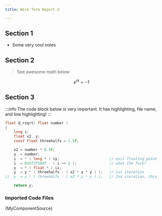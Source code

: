 ```yaml
---
title: Work Term Report 2

---
```

## Section 1

-   Some very cool notes

## Section 2

> See awesome math below

$$
e^{i\pi} = -1
$$

## Section 3

:::info
The code block below is very important. It has highlighting, file name, and line highlighting!
:::

```c title="/src/fastInvSqrt.c" {1,4-5,11}
float Q_rsqrt( float number )
{
	long i;
	float x2, y;
	const float threehalfs = 1.5F;

	x2 = number * 0.5F;
	y  = number;
	i  = * ( long * ) &y;                       // evil floating point bit level hacking
	i  = 0x5f3759df - ( i >> 1 );               // what the fuck?
	y  = * ( float * ) &i;
	y  = y * ( threehalfs - ( x2 * y * y ) );   // 1st iteration
//	y  = y * ( threehalfs - ( x2 * y * y ) );   // 2nd iteration, this can be removed

	return y;
```

### Imported Code Files


<CodeBlock className="language-ts" title="quizDate.ts">
	{MyComponentSource}
</CodeBlock>

<!-- Download Button Below -->


<Download />